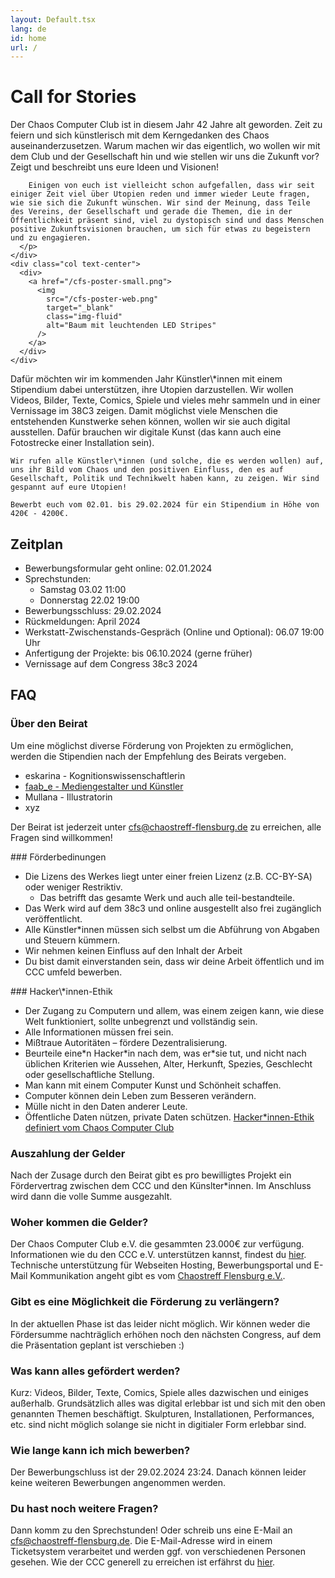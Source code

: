 ```yaml
---
layout: Default.tsx
lang: de
id: home
url: /
---
```


<div class="homeContent">
  <div class="row section">
    <div class="col-md-7">
      <h1 class="text-center" id="headline">Call for Stories</h1>
      <p>
        Der Chaos Computer Club ist in diesem Jahr 42 Jahre alt geworden. Zeit zu feiern und sich künstlerisch mit dem Kerngedanken des Chaos auseinanderzusetzen. Warum machen wir das eigentlich, wo wollen wir mit dem Club und der Gesellschaft hin und wie stellen wir uns die Zukunft vor? Zeigt und beschreibt uns eure Ideen und Visionen!
        
        Einigen von euch ist vielleicht schon aufgefallen, dass wir seit einiger Zeit viel über Utopien reden und immer wieder Leute fragen, wie sie sich die Zukunft wünschen. Wir sind der Meinung, dass Teile des Vereins, der Gesellschaft und gerade die Themen, die in der Öffentlichkeit präsent sind, viel zu dystopisch sind und dass Menschen positive Zukunftsvisionen brauchen, um sich für etwas zu begeistern und zu engagieren.
      </p>
    </div>
    <div class="col text-center">
      <div>
        <a href="/cfs-poster-small.png">
          <img
            src="/cfs-poster-web.png"
            target="_blank"
            class="img-fluid"
            alt="Baum mit leuchtenden LED Stripes"
          />
        </a>
      </div>
    </div>
  </div>  
  <p class="text-center">
    Dafür möchten wir im kommenden Jahr Künstler\*innen mit einem Stipendium dabei unterstützen, ihre Utopien darzustellen. Wir wollen Videos, Bilder, Texte, Comics, Spiele und vieles mehr sammeln und in einer Vernissage im 38C3 zeigen. Damit möglichst viele Menschen die entstehenden Kunstwerke sehen können, wollen wir sie auch digital ausstellen. Dafür brauchen wir digitale Kunst (das kann auch eine Fotostrecke einer Installation sein).
    
    Wir rufen alle Künstler\*innen (und solche, die es werden wollen) auf, uns ihr Bild vom Chaos und den positiven Einfluss, den es auf Gesellschaft, Politik und Technikwelt haben kann, zu zeigen. Wir sind gespannt auf eure Utopien!
    
    Bewerbt euch vom 02.01. bis 29.02.2024 für ein Stipendium in Höhe von 420€ - 4200€.
  </p>
</div>  

<h2 id="faq">Zeitplan</h2>

* Bewerbungsformular geht online: 02.01.2024
* Sprechstunden:
  * Samstag 03.02 11:00
  * Donnerstag 22.02 19:00
* Bewerbungsschluss: 29.02.2024
* Rückmeldungen: April 2024
* Werkstatt-Zwischenstands-Gespräch (Online und Optional): 06.07 19:00 Uhr
* Anfertigung der Projekte: bis 06.10.2024 (gerne früher)
* Vernissage auf dem Congress 38c3 2024

<h2 id="faq">FAQ</h2>
<h3 id="ueber-den-beirat">Über den Beirat</h3>

Um eine möglichst diverse Förderung von Projekten zu ermöglichen, werden die Stipendien nach der Empfehlung des Beirats vergeben.

- eskarina - Kognitionswissenschaftlerin
- [faab_e - Mediengestalter und Künstler](https://fabianschwarze.de/)
- Mullana - Illustratorin
- xyz

Der Beirat ist jederzeit unter cfs@chaostreff-flensburg.de zu erreichen, alle Fragen sind willkommen!

<div id="foerderbedingungen"></div>
### Förderbedinungen

- Die Lizens des Werkes liegt unter einer freien Lizenz (z.B. CC-BY-SA) oder weniger Restriktiv.
  - Das betrifft das gesamte Werk und auch alle teil-bestandteile. 
- Das Werk wird auf dem 38c3 und online ausgestellt also frei zugänglich veröffentlicht.
- Alle Künstler\*innen müssen sich selbst um die Abführung von Abgaben und Steuern kümmern.
- Wir nehmen keinen Einfluss auf den Inhalt der Arbeit
- Du bist damit einverstanden sein, dass wir deine Arbeit öffentlich und im CCC umfeld bewerben.

<div id="hacker-innen-ethik"></div>
### Hacker\*innen-Ethik

- Der Zugang zu Computern und allem, was einem zeigen kann, wie diese Welt funktioniert, sollte unbegrenzt und vollständig sein.
- Alle Informationen müssen frei sein.
- Mißtraue Autoritäten – fördere Dezentralisierung.
- Beurteile eine\*n Hacker\*in nach dem, was er\*sie tut, und nicht nach üblichen Kriterien wie Aussehen, Alter, Herkunft, Spezies, Geschlecht oder gesellschaftliche Stellung.
- Man kann mit einem Computer Kunst und Schönheit schaffen.
- Computer können dein Leben zum Besseren verändern.
- Mülle nicht in den Daten anderer Leute.
- Öffentliche Daten nützen, private Daten schützen.
  [Hacker\*innen-Ethik definiert vom Chaos Computer Club](https://www.ccc.de/de/hackerethik)

### Auszahlung der Gelder

Nach der Zusage durch den Beirat gibt es pro bewilligtes Projekt ein Fördervertrag zwischen dem CCC und den Künslter*innen. Im Anschluss wird dann die volle Summe ausgezahlt.

### Woher kommen die Gelder?

Der Chaos Computer Club e.V. die gesammten 23.000€ zur verfügung. Informationen wie du den CCC e.V. unterstützen kannst, findest du [hier](https://www.ccc.de/de/membership). Technische unterstützung für Webseiten Hosting, Bewerbungsportal und E-Mail Kommunikation angeht gibt es vom [Chaostreff Flensburg e.V.](https://chaostreff-flensburg.de/).

### Gibt es eine Möglichkeit die Förderung zu verlängern?

In der aktuellen Phase ist das leider nicht möglich. Wir können weder die Fördersumme nachträglich erhöhen noch den nächsten Congress, auf dem die Präsentation geplant ist verschieben :)

### Was kann alles gefördert werden?

Kurz: Videos, Bilder, Texte, Comics, Spiele alles dazwischen und einiges außerhalb.
Grundsätzlich alles was digital erlebbar ist und sich mit den oben genannten Themen beschäftigt. Skulpturen, Installationen, Performances, etc. sind nicht möglich solange sie nicht in digitialer Form erlebbar sind.

### Wie lange kann ich mich bewerben?

Der Bewerbungschluss ist der 29.02.2024 23:24. Danach können leider keine weiteren Bewerbungen angenommen werden.

### Du hast noch weitere Fragen?

Dann komm zu den Sprechstunden! Oder schreib uns eine E-Mail an cfs@chaostreff-flensburg.de. Die E-Mail-Adresse wird in einem Ticketsystem verarbeitet und werden ggf. von verschiedenen Personen gesehen. Wie der CCC generell zu erreichen ist erfährst du [hier](https://www.ccc.de/de/kontakt).

